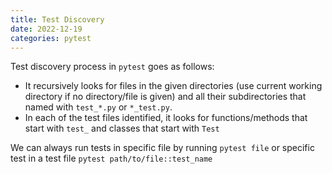 ```yaml
---
title: Test Discovery
date: 2022-12-19
categories: pytest
---
```

Test discovery process in `pytest` goes as follows:

- It recursively looks for files in the given directories (use current working
  directory if no directory/file is given) and all their subdirectories that
  named with `test_*.py` or `*_test.py`.
- In each of the test files identified, it looks for functions/methods that
  start with `test_` and classes that start with `Test`

We can always run tests in specific file by running `pytest file` or specific
test in a test file `pytest path/to/file::test_name`

